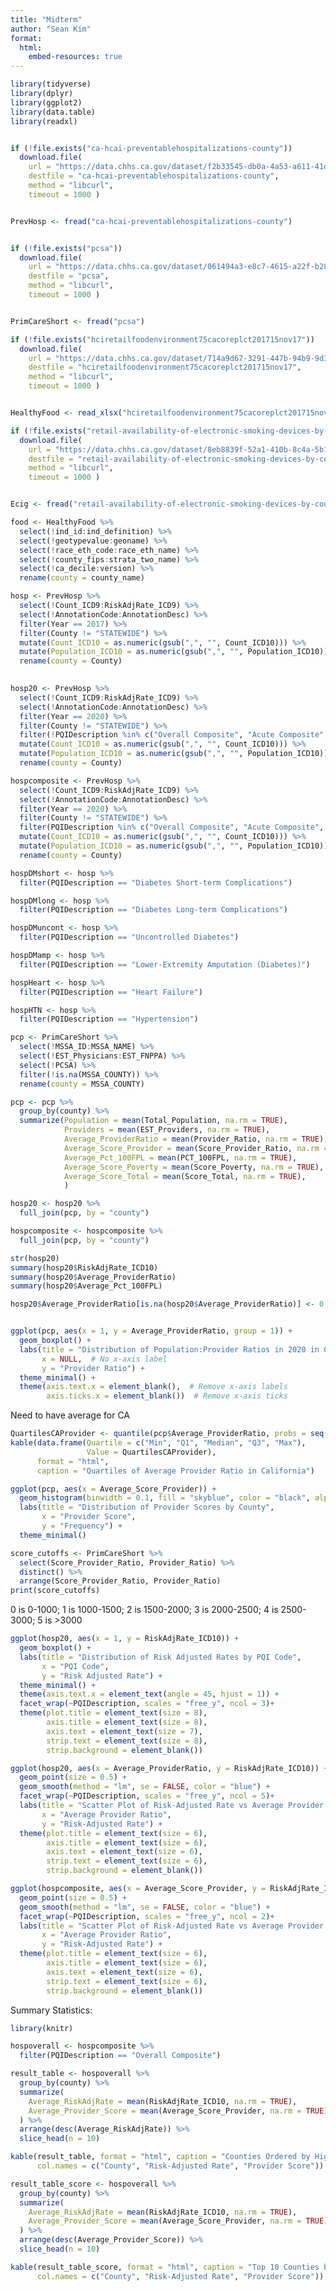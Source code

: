 ```yaml
---
title: "Midterm"
author: "Sean Kim"
format:
  html:
    embed-resources: true
---
```


```r
library(tidyverse)
library(dplyr)
library(ggplot2)
library(data.table)
library(readxl)
```

```r

```

```r
if (!file.exists("ca-hcai-preventablehospitalizations-county")) 
  download.file( 
    url = "https://data.chhs.ca.gov/dataset/f2b33545-db0a-4a53-a611-41de532e7c53/resource/7c7aed93-3643-43b8-92fc-324bf8fc13f2/download/ca-hcai-preventablehospitalizations-county.csv", 
    destfile = "ca-hcai-preventablehospitalizations-county", 
    method = "libcurl", 
    timeout = 1000 )


PrevHosp <- fread("ca-hcai-preventablehospitalizations-county") 
```

```         
```

```r
if (!file.exists("pcsa")) 
  download.file( 
    url = "https://data.chhs.ca.gov/dataset/061494a3-e8c7-4615-a22f-b2851d44eb09/resource/0ba7c904-2302-400a-ba27-b8e8e5c1ab4a/download/pcsa.csv", 
    destfile = "pcsa", 
    method = "libcurl", 
    timeout = 1000 )


PrimCareShort <- fread("pcsa") 
```

```r
if (!file.exists("hciretailfoodenvironment75cacoreplct201715nov17")) 
  download.file( 
    url = "https://data.chhs.ca.gov/dataset/714a9d67-3291-447b-94b9-9d3e1063d176/resource/c58c1b68-6545-4039-bc52-6facf120a4c7/download/hciretailfoodenvironment75cacoreplct201715nov17.xlsx", 
    destfile = "hciretailfoodenvironment75cacoreplct201715nov17", 
    method = "libcurl", 
    timeout = 1000 )


HealthyFood <- read_xlsx("hciretailfoodenvironment75cacoreplct201715nov17") 
```

```r
if (!file.exists("retail-availability-of-electronic-smoking-devices-by-county")) 
  download.file( 
    url = "https://data.chhs.ca.gov/dataset/8eb8839f-52a1-410b-8c4a-5b1c1678bbc2/resource/21fec3a1-ae82-49f4-ae97-fd8c78ca22ee/download/retail-availability-of-electronic-smoking-devices-by-county.csv", 
    destfile = "retail-availability-of-electronic-smoking-devices-by-county", 
    method = "libcurl", 
    timeout = 1000 )


Ecig <- fread("retail-availability-of-electronic-smoking-devices-by-county") 
```

```r
food <- HealthyFood %>% 
  select(!ind_id:ind_definition) %>% 
  select(!geotypevalue:geoname) %>% 
  select(!race_eth_code:race_eth_name) %>% 
  select(!county_fips:strata_two_name) %>% 
  select(!ca_decile:version) %>% 
  rename(county = county_name) 
```

```r
hosp <- PrevHosp %>% 
  select(!Count_ICD9:RiskAdjRate_ICD9) %>% 
  select(!AnnotationCode:AnnotationDesc) %>% 
  filter(Year == 2017) %>% 
  filter(County != "STATEWIDE") %>% 
  mutate(Count_ICD10 = as.numeric(gsub(",", "", Count_ICD10))) %>% 
  mutate(Population_ICD10 = as.numeric(gsub(",", "", Population_ICD10))) %>% 
  rename(county = County)
  

```

```r
hosp20 <- PrevHosp %>% 
  select(!Count_ICD9:RiskAdjRate_ICD9) %>% 
  select(!AnnotationCode:AnnotationDesc) %>% 
  filter(Year == 2020) %>% 
  filter(County != "STATEWIDE") %>% 
  filter(!PQIDescription %in% c("Overall Composite", "Acute Composite", "Chronic Composite", "Diabetes Composite")) %>% 
  mutate(Count_ICD10 = as.numeric(gsub(",", "", Count_ICD10))) %>% 
  mutate(Population_ICD10 = as.numeric(gsub(",", "", Population_ICD10))) %>% 
  rename(county = County)
```

```r
hospcomposite <- PrevHosp %>% 
  select(!Count_ICD9:RiskAdjRate_ICD9) %>% 
  select(!AnnotationCode:AnnotationDesc) %>% 
  filter(Year == 2020) %>% 
  filter(County != "STATEWIDE") %>% 
  filter(PQIDescription %in% c("Overall Composite", "Acute Composite", "Chronic Composite", "Diabetes Composite")) %>% 
  mutate(Count_ICD10 = as.numeric(gsub(",", "", Count_ICD10))) %>% 
  mutate(Population_ICD10 = as.numeric(gsub(",", "", Population_ICD10))) %>% 
  rename(county = County)
```

```r
hospDMshort <- hosp %>% 
  filter(PQIDescription == "Diabetes Short-term Complications")

hospDMlong <- hosp %>% 
  filter(PQIDescription == "Diabetes Long-term Complications")

hospDMuncont <- hosp %>% 
  filter(PQIDescription == "Uncontrolled Diabetes")

hospDMamp <- hosp %>% 
  filter(PQIDescription == "Lower-Extremity Amputation (Diabetes)")

hospHeart <- hosp %>% 
  filter(PQIDescription == "Heart Failure")

hospHTN <- hosp %>% 
  filter(PQIDescription == "Hypertension")
```

```r
pcp <- PrimCareShort %>% 
  select(!MSSA_ID:MSSA_NAME) %>% 
  select(!EST_Physicians:EST_FNPPA) %>% 
  select(!PCSA) %>% 
  filter(!is.na(MSSA_COUNTY)) %>% 
  rename(county = MSSA_COUNTY)
```

```r
pcp <- pcp %>% 
  group_by(county) %>% 
  summarize(Population = mean(Total_Population, na.rm = TRUE), 
            Providers = mean(EST_Providers, na.rm = TRUE), 
            Average_ProviderRatio = mean(Provider_Ratio, na.rm = TRUE), 
            Average_Score_Provider = mean(Score_Provider_Ratio, na.rm = TRUE), 
            Average_Pct_100FPL = mean(PCT_100FPL, na.rm = TRUE), 
            Average_Score_Poverty = mean(Score_Poverty, na.rm = TRUE), 
            Average_Score_Total = mean(Score_Total, na.rm = TRUE), 
            )
```

```r
hosp20 <- hosp20 %>% 
  full_join(pcp, by = "county")

hospcomposite <- hospcomposite %>% 
  full_join(pcp, by = "county")

str(hosp20)
summary(hosp20$RiskAdjRate_ICD10)
summary(hosp20$Average_ProviderRatio) 
summary(hosp20$Average_Pct_100FPL)

hosp20$Average_ProviderRatio[is.na(hosp20$Average_ProviderRatio)] <- 0



```

```r
ggplot(pcp, aes(x = 1, y = Average_ProviderRatio, group = 1)) +
  geom_boxplot() +
  labs(title = "Distribution of Population:Provider Ratios in 2020 in California Counties",
       x = NULL,  # No x-axis label
       y = "Provider Ratio") +
  theme_minimal() +
  theme(axis.text.x = element_blank(),  # Remove x-axis labels
        axis.ticks.x = element_blank())  # Remove x-axis ticks
```

Need to have average for CA

```r
QuartilesCAProvider <- quantile(pcp$Average_ProviderRatio, probs = seq(0, 1, 0.25), na.rm = TRUE)
kable(data.frame(Quartile = c("Min", "Q1", "Median", "Q3", "Max"),
                 Value = QuartilesCAProvider),
      format = "html",
      caption = "Quartiles of Average Provider Ratio in California")
```

```r
ggplot(pcp, aes(x = Average_Score_Provider)) +
  geom_histogram(binwidth = 0.1, fill = "skyblue", color = "black", alpha = 0.7) +
  labs(title = "Distribution of Provider Scores by County",
       x = "Provider Score",
       y = "Frequency") +
  theme_minimal()
```

```r
score_cutoffs <- PrimCareShort %>%
  select(Score_Provider_Ratio, Provider_Ratio) %>%
  distinct() %>%
  arrange(Score_Provider_Ratio, Provider_Ratio)
print(score_cutoffs)
```

0 is 0-1000; 1 is 1000-1500; 2 is 1500-2000; 3 is 2000-2500; 4 is 2500-3000; 5 is \>3000

```r
ggplot(hosp20, aes(x = 1, y = RiskAdjRate_ICD10)) +
  geom_boxplot() +
  labs(title = "Distribution of Risk Adjusted Rates by PQI Code",
       x = "PQI Code",
       y = "Risk Adjusted Rate") +
  theme_minimal() +
  theme(axis.text.x = element_text(angle = 45, hjust = 1)) +  
  facet_wrap(~PQIDescription, scales = "free_y", ncol = 3)+
  theme(plot.title = element_text(size = 8),  
        axis.title = element_text(size = 8),  
        axis.text = element_text(size = 7),   
        strip.text = element_text(size = 8), 
        strip.background = element_blank())  
```

```r
ggplot(hosp20, aes(x = Average_ProviderRatio, y = RiskAdjRate_ICD10)) +
  geom_point(size = 0.5) +
  geom_smooth(method = "lm", se = FALSE, color = "blue") +
  facet_wrap(~PQIDescription, scales = "free_y", ncol = 5)+
  labs(title = "Scatter Plot of Risk-Adjusted Rate vs Average Provider Ratio",
       x = "Average Provider Ratio",
       y = "Risk-Adjusted Rate") +
  theme(plot.title = element_text(size = 6), 
        axis.title = element_text(size = 6), 
        axis.text = element_text(size = 6),  
        strip.text = element_text(size = 6),  
        strip.background = element_blank())    
```

```r

ggplot(hospcomposite, aes(x = Average_Score_Provider, y = RiskAdjRate_ICD10)) +
  geom_point(size = 0.5) +
  geom_smooth(method = "lm", se = FALSE, color = "blue") +
  facet_wrap(~PQIDescription, scales = "free_y", ncol = 2)+
  labs(title = "Scatter Plot of Risk-Adjusted Rate vs Average Provider Ratio",
       x = "Average Provider Ratio",
       y = "Risk-Adjusted Rate") +
  theme(plot.title = element_text(size = 6),  
        axis.title = element_text(size = 6),
        axis.text = element_text(size = 6),   
        strip.text = element_text(size = 6), 
        strip.background = element_blank())
```

Summary Statistics:

```r
library(knitr)

hospoverall <- hospcomposite %>% 
  filter(PQIDescription == "Overall Composite")

result_table <- hospoverall %>%
  group_by(county) %>%
  summarize(
    Average_RiskAdjRate = mean(RiskAdjRate_ICD10, na.rm = TRUE),
    Average_Provider_Score = mean(Average_Score_Provider, na.rm = TRUE)
  ) %>%
  arrange(desc(Average_RiskAdjRate)) %>%
  slice_head(n = 10)

kable(result_table, format = "html", caption = "Counties Ordered by Highest Composite Risk-Adjusted Rates",
      col.names = c("County", "Risk-Adjusted Rate", "Provider Score"))

result_table_score <- hospoverall %>%
  group_by(county) %>%
  summarize(
    Average_RiskAdjRate = mean(RiskAdjRate_ICD10, na.rm = TRUE),
    Average_Provider_Score = mean(Average_Score_Provider, na.rm = TRUE)
  ) %>%
  arrange(desc(Average_Provider_Score)) %>%
  slice_head(n = 10)

kable(result_table_score, format = "html", caption = "Top 10 Counties by Provider Score",
      col.names = c("County", "Risk-Adjusted Rate", "Provider Score"))
```

